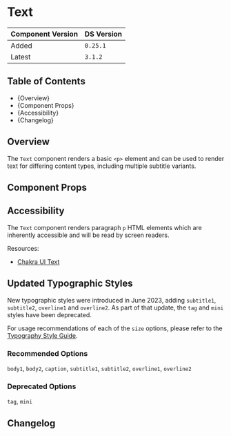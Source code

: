 

<Meta of={TextStories} />

# Text

| Component Version | DS Version |
| ----------------- | ---------- |
| Added             | `0.25.1`   |
| Latest            | `3.1.2`    |

## Table of Contents

- {<Link href="#overview" target="_self">Overview</Link>}
- {<Link href="#component-props" target="_self">Component Props</Link>}
- {<Link href="#accessibility" target="_self">Accessibility</Link>}
- {<Link href="#changelog" target="_self">Changelog</Link>}

## Overview

<Description of={TextStories} />

The `Text` component renders a basic `<p>` element and can be used to render
text for differing content types, including multiple subtitle variants.

## Component Props

<Canvas of={TextStories.WithControls} />

<ArgTypes of={TextStories.WithControls} />

## Accessibility

The `Text` component renders paragraph `p` HTML elements which are inherently
accessible and will be read by screen readers.

Resources:

- [Chakra UI Text](https://chakra-ui.com/docs/components/typography/text)

## Updated Typographic Styles

New typographic styles were introduced in June 2023, adding `subtitle1`,
`subtitle2`, `overline1` and `overline2`. As part of that update, the `tag` and
`mini` styles have been deprecated.

For usage recommendations of each of the `size` options, please refer to the
[Typography Style
Guide](../?path=/docs/style-guide-typography--docs#text-display-sizes).

### Recommended Options

`body1`, `body2`, `caption`, `subtitle1`, `subtitle2`, `overline1`, `overline2`

<Canvas of={TextStories.RecommendedOptions} />

### Deprecated Options

`tag`, `mini`

<Canvas of={TextStories.DeprecatedOptions} />

## Changelog

<ComponentChangelogTable changelogData={changelogData} />
